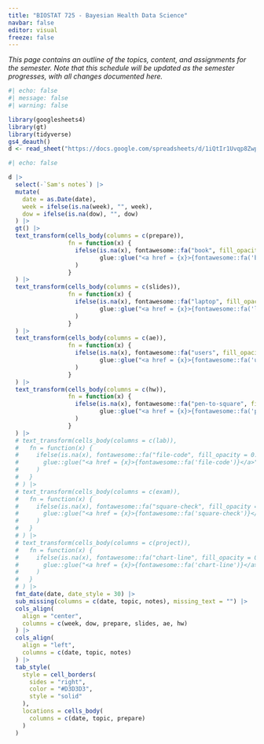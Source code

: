 ```yaml
---
title: "BIOSTAT 725 - Bayesian Health Data Science"
navbar: false
editor: visual
freeze: false
---
```


*This page contains an outline of the topics, content, and assignments for the semester. Note that this schedule will be updated as the semester progresses, with all changes documented here.*

```r
#| echo: false
#| message: false
#| warning: false

library(googlesheets4)
library(gt)
library(tidyverse)
gs4_deauth()
d <- read_sheet("https://docs.google.com/spreadsheets/d/1iQtIr1Uvqp8ZwpbEgHCiQxOM-A0nMbKY021H45zaibc/edit?usp=sharing", sheet = "Sheet1")
```

::: column-screen-right
```r
#| echo: false

d |>
  select(-`Sam's notes`) |>
  mutate(
    date = as.Date(date),
    week = ifelse(is.na(week), "", week),
    dow = ifelse(is.na(dow), "", dow)
  ) |>
  gt() |>
  text_transform(cells_body(columns = c(prepare)),
                 fn = function(x) {
                   ifelse(is.na(x), fontawesome::fa("book", fill_opacity = 0.1),
                          glue::glue("<a href = {x}>{fontawesome::fa('book')}</a>")
                   )
                 }
  ) |>
  text_transform(cells_body(columns = c(slides)),
                 fn = function(x) {
                   ifelse(is.na(x), fontawesome::fa("laptop", fill_opacity = 0.1),
                          glue::glue("<a href = {x}>{fontawesome::fa('laptop')}</a>")
                   )
                 }
  ) |>
  text_transform(cells_body(columns = c(ae)),
                 fn = function(x) {
                   ifelse(is.na(x), fontawesome::fa("users", fill_opacity = 0.1),
                          glue::glue("<a href = {x}>{fontawesome::fa('users')}</a>")
                   )
                 }
  ) |>
  text_transform(cells_body(columns = c(hw)),
                 fn = function(x) {
                   ifelse(is.na(x), fontawesome::fa("pen-to-square", fill_opacity = 0.1),
                          glue::glue("<a href = {x}>{fontawesome::fa('pen-to-square')}</a>")
                   )
                 }
  ) |>
  # text_transform(cells_body(columns = c(lab)),
  #   fn = function(x) {
  #     ifelse(is.na(x), fontawesome::fa("file-code", fill_opacity = 0.1),
  #       glue::glue("<a href = {x}>{fontawesome::fa('file-code')}</a>")
  #     )
  #   }
  # ) |>
  # text_transform(cells_body(columns = c(exam)),
  #   fn = function(x) {
  #     ifelse(is.na(x), fontawesome::fa("square-check", fill_opacity = 0.1),
  #       glue::glue("<a href = {x}>{fontawesome::fa('square-check')}</a>")
  #     )
  #   }
  # ) |>
  # text_transform(cells_body(columns = c(project)),
  #   fn = function(x) {
  #     ifelse(is.na(x), fontawesome::fa("chart-line", fill_opacity = 0.1),
  #       glue::glue("<a href = {x}>{fontawesome::fa('chart-line')}</a>")
  #     )
  #   }
  # ) |>
  fmt_date(date, date_style = 30) |>
  sub_missing(columns = c(date, topic, notes), missing_text = "") |>
  cols_align(
    align = "center", 
    columns = c(week, dow, prepare, slides, ae, hw)
  ) |>
  cols_align(
    align = "left", 
    columns = c(date, topic, notes)
  ) |>
  tab_style(
    style = cell_borders(
      sides = "right",
      color = "#D3D3D3",
      style = "solid"
    ),
    locations = cells_body(
      columns = c(date, topic, prepare)
    )
  )
```
:::

